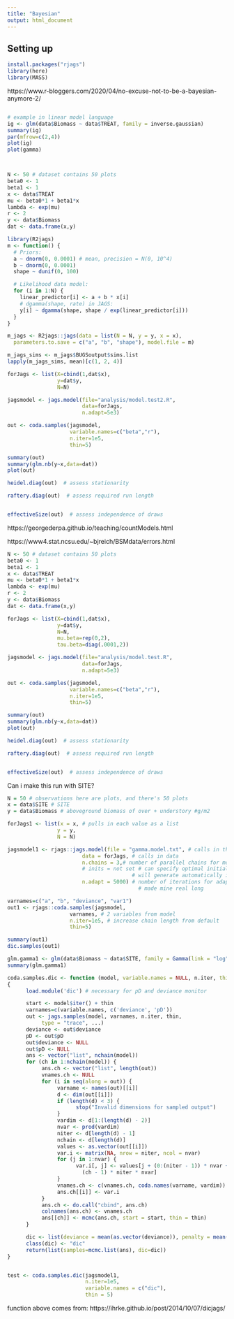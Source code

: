 ```yaml
---
title: "Bayesian"
output: html_document
---
```


## Setting up

```r
install.packages("rjags")
library(here)
library(MASS)
```

https://www.r-bloggers.com/2020/04/no-excuse-not-to-be-a-bayesian-anymore-2/

```r



```




```r

# example in linear model language
ig <- glm(data$Biomass ~ data$TREAT, family = inverse.gaussian)
summary(ig)
par(mfrow=c(2,4))
plot(ig)
plot(gamma)



N <- 50 # dataset contains 50 plots
beta0 <- 1
beta1 <- 1
x <- data$TREAT
mu <- beta0*1 + beta1*x
lambda <- exp(mu)
r <- 2
y <- data$Biomass
dat <- data.frame(x,y)

library(R2jags)
m <- function() {
  # Priors:
  a ~ dnorm(0, 0.0001) # mean, precision = N(0, 10^4)
  b ~ dnorm(0, 0.0001)
  shape ~ dunif(0, 100)

  # Likelihood data model:
  for (i in 1:N) {
    linear_predictor[i] <- a + b * x[i]
    # dgamma(shape, rate) in JAGS:
    y[i] ~ dgamma(shape, shape / exp(linear_predictor[i]))
  }
}

m_jags <- R2jags::jags(data = list(N = N, y = y, x = x),
  parameters.to.save = c("a", "b", "shape"), model.file = m)

m_jags_sims <- m_jags$BUGSoutput$sims.list
lapply(m_jags_sims, mean)[c(1, 2, 4)]

forJags <- list(X=cbind(1,dat$x),
                y=dat$y,
                N=N)

jagsmodel <- jags.model(file="analysis/model.test2.R",
                        data=forJags,
                        n.adapt=5e3)

out <- coda.samples(jagsmodel,
                    variable.names=c("beta","r"),
                    n.iter=1e5,
                    thin=5)

summary(out)
summary(glm.nb(y~x,data=dat))
plot(out) 

heidel.diag(out)  # assess stationarity

raftery.diag(out)  # assess required run length


effectiveSize(out)  # assess independence of draws

```

https://georgederpa.github.io/teaching/countModels.html

https://www4.stat.ncsu.edu/~bjreich/BSMdata/errors.html


```r
N <- 50 # dataset contains 50 plots
beta0 <- 1
beta1 <- 1
x <- data$TREAT
mu <- beta0*1 + beta1*x
lambda <- exp(mu)
r <- 2
y <- data$Biomass
dat <- data.frame(x,y)

forJags <- list(X=cbind(1,dat$x),
                y=dat$y,
                N=N,
                mu.beta=rep(0,2),
                tau.beta=diag(.0001,2))

jagsmodel <- jags.model(file="analysis/model.test.R",
                        data=forJags,
                        n.adapt=5e3)

out <- coda.samples(jagsmodel,
                    variable.names=c("beta","r"),
                    n.iter=1e5,
                    thin=5)

summary(out)
summary(glm.nb(y~x,data=dat))
plot(out) 

heidel.diag(out)  # assess stationarity

raftery.diag(out)  # assess required run length


effectiveSize(out)  # assess independence of draws

```



Can i make this run with SITE?

```r
N = 50 # observations here are plots, and there's 50 plots
x = data$SITE # SITE
y = data$Biomass # aboveground biomass of over + understory #g/m2

forJags1 <- list(x = x, # pulls in each value as a list
                y = y,
                N = N)

jagsmodel1 <- rjags::jags.model(file = "gamma.model.txt", # calls in the model text file
                        data = forJags, # calls in data
                        n.chains = 3,# number of parallel chains for model
                        # inits = not set # can specify optimal initial values 
                                        # will generate automatically if not set
                        n.adapt = 5000) # number of iterations for adaptation # can be 0
                                          # made mine real long
```



```r
varnames=c("a", "b", "deviance", "var1")
out1 <- rjags::coda.samples(jagsmodel, 
                    varnames, # 2 variables from model
                    n.iter=1e5, # increase chain length from default
                    thin=5) 

summary(out1)
dic.samples(out1)

glm.gamma1 <- glm(data$Biomass ~ data$SITE, family = Gamma(link = "log"))
summary(glm.gamma1)
```
```r



coda.samples.dic <- function (model, variable.names = NULL, n.iter, thin = 1, ...) 
{
      load.module('dic') # necessary for pD and deviance monitor

      start <- model$iter() + thin
      varnames=c(variable.names, c('deviance', 'pD'))
      out <- jags.samples(model, varnames, n.iter, thin, 
           type = "trace", ...)
      deviance <- out$deviance
      pD <- out$pD
      out$deviance <- NULL
      out$pD <- NULL    
      ans <- vector("list", nchain(model))
      for (ch in 1:nchain(model)) {
           ans.ch <- vector("list", length(out))
           vnames.ch <- NULL
           for (i in seq(along = out)) {
                varname <- names(out)[[i]]
                d <- dim(out[[i]])
                if (length(d) < 3) {
                      stop("Invalid dimensions for sampled output")
                }
                vardim <- d[1:(length(d) - 2)]
                nvar <- prod(vardim)
                niter <- d[length(d) - 1]
                nchain <- d[length(d)]
                values <- as.vector(out[[i]])
                var.i <- matrix(NA, nrow = niter, ncol = nvar)
                for (j in 1:nvar) {
                      var.i[, j] <- values[j + (0:(niter - 1)) * nvar + 
                        (ch - 1) * niter * nvar]
                }
                vnames.ch <- c(vnames.ch, coda.names(varname, vardim))
                ans.ch[[i]] <- var.i
           }
           ans.ch <- do.call("cbind", ans.ch)
           colnames(ans.ch) <- vnames.ch
           ans[[ch]] <- mcmc(ans.ch, start = start, thin = thin)
      }

      dic <- list(deviance = mean(as.vector(deviance)), penalty = mean(as.vector(pD)), type = 'pD')
      class(dic) <- "dic"
      return(list(samples=mcmc.list(ans), dic=dic))
}


test <- coda.samples.dic(jagsmodel1,
                         n.iter=1e5,
                         variable.names = c("dic"),
                         thin = 5)
```
function above comes from: https://ihrke.github.io/post/2014/10/07/dicjags/
